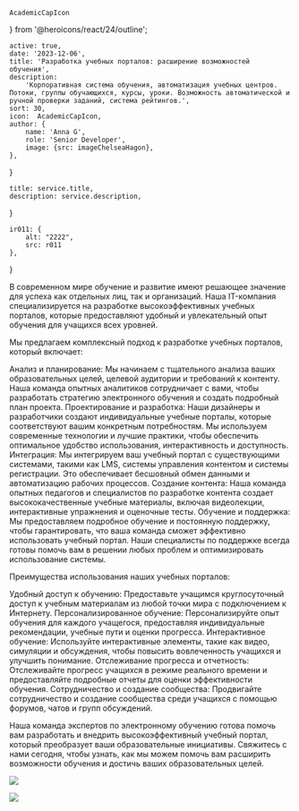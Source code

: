     AcademicCapIcon
} from '@heroicons/react/24/outline';

    active: true,
    date: '2023-12-06',
    title: 'Разработка учебных порталов: расширение возможностей обучения',
    description:
        'Корпоративная система обучения, автоматизация учебных центров. Потоки, группы обучающихся, курсы, уроки. Возможность автоматической и ручной проверки заданий, система рейтингов.',
    sort: 30,
    icon:  AcademicCapIcon,
    author: {
        name: 'Anna G',
        role: 'Senior Developer',
        image: {src: imageChelseaHagon},
    },
}

    title: service.title,
    description: service.description,
}

    ir011: {
        alt: "2222",
        src: r011
    },
}

В современном мире обучение и развитие имеют решающее значение для успеха как отдельных лиц, так и организаций. Наша IT-компания специализируется на разработке высокоэффективных учебных порталов, которые предоставляют удобный и увлекательный опыт обучения для учащихся всех уровней.

Мы предлагаем комплексный подход к разработке учебных порталов, который включает:

Анализ и планирование: Мы начинаем с тщательного анализа ваших образовательных целей, целевой аудитории и требований к контенту. Наша команда опытных аналитиков сотрудничает с вами, чтобы разработать стратегию электронного обучения и создать подробный план проекта.
Проектирование и разработка: Наши дизайнеры и разработчики создают индивидуальные учебные порталы, которые соответствуют вашим конкретным потребностям. Мы используем современные технологии и лучшие практики, чтобы обеспечить оптимальное удобство использования, интерактивность и доступность.
Интеграция: Мы интегрируем ваш учебный портал с существующими системами, такими как LMS, системы управления контентом и системы регистрации. Это обеспечивает бесшовный обмен данными и автоматизацию рабочих процессов.
Создание контента: Наша команда опытных педагогов и специалистов по разработке контента создает высококачественные учебные материалы, включая видеолекции, интерактивные упражнения и оценочные тесты.
Обучение и поддержка: Мы предоставляем подробное обучение и постоянную поддержку, чтобы гарантировать, что ваша команда сможет эффективно использовать учебный портал. Наши специалисты по поддержке всегда готовы помочь вам в решении любых проблем и оптимизировать использование системы.

Преимущества использования наших учебных порталов:

Удобный доступ к обучению: Предоставьте учащимся круглосуточный доступ к учебным материалам из любой точки мира с подключением к Интернету.
Персонализированное обучение: Персонализируйте опыт обучения для каждого учащегося, предоставляя индивидуальные рекомендации, учебные пути и оценки прогресса.
Интерактивное обучение: Используйте интерактивные элементы, такие как видео, симуляции и обсуждения, чтобы повысить вовлеченность учащихся и улучшить понимание.
Отслеживание прогресса и отчетность: Отслеживайте прогресс учащихся в режиме реального времени и предоставляйте подробные отчеты для оценки эффективности обучения.
Сотрудничество и создание сообщества: Продвигайте сотрудничество и создание сообщества среди учащихся с помощью форумов, чатов и групп обсуждений.

Наша команда экспертов по электронному обучению готова помочь вам разработать и внедрить высокоэффективный учебный портал, который преобразует ваши образовательные инициативы. Свяжитесь с нами сегодня, чтобы узнать, как мы можем помочь вам расширить возможности обучения и достичь ваших образовательных целей.

![](./laptop.jpg)

<Principles/>

![](./pilot.jpg)



